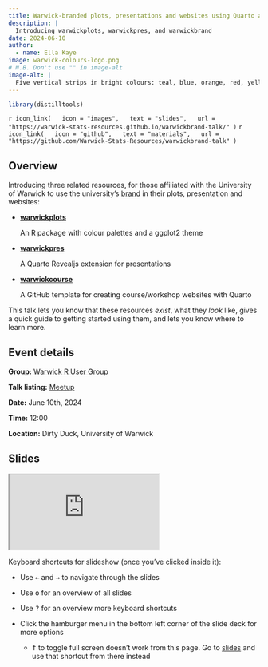 ```yaml
---
title: Warwick-branded plots, presentations and websites using Quarto and R
description: |
  Introducing warwickplots, warwickpres, and warwickbrand
date: 2024-06-10
author: 
  - name: Ella Kaye
image: warwick-colours-logo.png
# N.B. Don't use "" in image-alt
image-alt: |
  Five vertical strips in bright colours: teal, blue, orange, red, yellow. Horizontally across them, a dark purple rectangle, with the University of Warwick logo in white on that.
---
```


```r
library(distilltools)
```


`r icon_link(
  icon = "images",
  text = "slides",
  url = "https://warwick-stats-resources.github.io/warwickbrand-talk/"
)`
`r icon_link(
  icon = "github",
  text = "materials",
  url = "https://github.com/Warwick-Stats-Resources/warwickbrand-talk"
)`


## Overview 

Introducing three related resources, for those affiliated with the University of Warwick to use the university's [brand](https://warwick.ac.uk/about/brand/) in their plots, presentation and websites:

- [**warwickplots**](https://github.com/Warwick-Stats-Resources/warwickplots)

  An R package with colour palettes and a ggplot2 theme
  
- [**warwickpres**](https://github.com/Warwick-Stats-Resources/warwickpres)

  A Quarto Revealjs extension for presentations

- [**warwickcourse**](https://github.com/Warwick-Stats-Resources/warwickcourse)

  A GitHub template for creating course/workshop websites with Quarto

This talk lets you know that these resources *exist*, what they *look* like, gives a quick guide to getting started using them, and lets you know where to learn more.

## Event details

**Group:** [Warwick R User Group](https://warwickrug.github.io)

**Talk listing:** [Meetup](https://www.meetup.com/warwickrug/events/301363056)

**Date:** June 10th, 2024

**Time:** 12:00

**Location:** Dirty Duck, University of Warwick


## Slides

<iframe class="slide-deck ar4x3" src="https://warwick-stats-resources.github.io/warwickbrand-talk/" title="Warwick brand talk slides">
</iframe>

Keyboard shortcuts for slideshow (once you've clicked inside it):

- Use <kbd>←</kbd> and <kbd>→</kbd> to navigate through the slides

- Use <kbd>o</kbd> for an overview of all slides

- Use <kbd>?</kbd> for an overview more keyboard shortcuts

- Click the hamburger menu in the bottom left corner of the slide deck for more options

  - <kbd>f</kbd> to toggle full screen doesn't work from this page. Go to [slides](https://warwick-stats-resources.github.io/warwickbrand-talk/) and use that shortcut from there instead